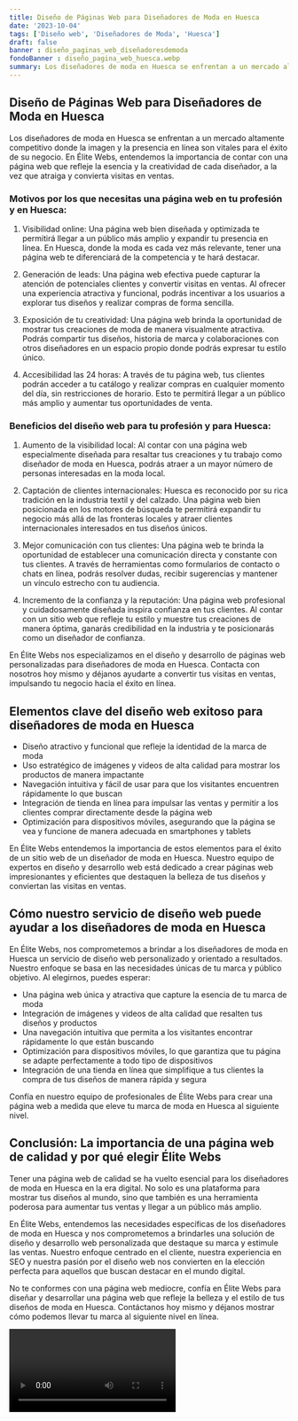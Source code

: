 ```yaml
---
title: Diseño de Páginas Web para Diseñadores de Moda en Huesca
date: '2023-10-04'
tags: ['Diseño web', 'Diseñadores de Moda', 'Huesca']
draft: false
banner : diseño_paginas_web_diseñadoresdemoda
fondoBanner : diseño_pagina_web_huesca.webp
summary: Los diseñadores de moda en Huesca se enfrentan a un mercado altamente competitivo donde la imagen y la presencia en línea son vitales para el éxito de su negocio. En Élite Webs, entendemos la importancia de contar con una página web que refleje la esencia y la creatividad de cada diseñador, a la vez que atraiga y convierta visitas en ventas.
---
```


## Diseño de Páginas Web para Diseñadores de Moda en Huesca

Los diseñadores de moda en Huesca se enfrentan a un mercado altamente competitivo donde la imagen y la presencia en línea son vitales para el éxito de su negocio. En Élite Webs, entendemos la importancia de contar con una página web que refleje la esencia y la creatividad de cada diseñador, a la vez que atraiga y convierta visitas en ventas.

### Motivos por los que necesitas una página web en tu profesión y en Huesca:

1. Visibilidad online: Una página web bien diseñada y optimizada te permitirá llegar a un público más amplio y expandir tu presencia en línea. En Huesca, donde la moda es cada vez más relevante, tener una página web te diferenciará de la competencia y te hará destacar.

2. Generación de leads: Una página web efectiva puede capturar la atención de potenciales clientes y convertir visitas en ventas. Al ofrecer una experiencia atractiva y funcional, podrás incentivar a los usuarios a explorar tus diseños y realizar compras de forma sencilla.

3. Exposición de tu creatividad: Una página web brinda la oportunidad de mostrar tus creaciones de moda de manera visualmente atractiva. Podrás compartir tus diseños, historia de marca y colaboraciones con otros diseñadores en un espacio propio donde podrás expresar tu estilo único.

4. Accesibilidad las 24 horas: A través de tu página web, tus clientes podrán acceder a tu catálogo y realizar compras en cualquier momento del día, sin restricciones de horario. Esto te permitirá llegar a un público más amplio y aumentar tus oportunidades de venta.

### Beneficios del diseño web para tu profesión y para Huesca:

1. Aumento de la visibilidad local: Al contar con una página web especialmente diseñada para resaltar tus creaciones y tu trabajo como diseñador de moda en Huesca, podrás atraer a un mayor número de personas interesadas en la moda local.

2. Captación de clientes internacionales: Huesca es reconocido por su rica tradición en la industria textil y del calzado. Una página web bien posicionada en los motores de búsqueda te permitirá expandir tu negocio más allá de las fronteras locales y atraer clientes internacionales interesados en tus diseños únicos.

3. Mejor comunicación con tus clientes: Una página web te brinda la oportunidad de establecer una comunicación directa y constante con tus clientes. A través de herramientas como formularios de contacto o chats en línea, podrás resolver dudas, recibir sugerencias y mantener un vínculo estrecho con tu audiencia.

4. Incremento de la confianza y la reputación: Una página web profesional y cuidadosamente diseñada inspira confianza en tus clientes. Al contar con un sitio web que refleje tu estilo y muestre tus creaciones de manera óptima, ganarás credibilidad en la industria y te posicionarás como un diseñador de confianza.

En Élite Webs nos especializamos en el diseño y desarrollo de páginas web personalizadas para diseñadores de moda en Huesca. Contacta con nosotros hoy mismo y déjanos ayudarte a convertir tus visitas en ventas, impulsando tu negocio hacia el éxito en línea.


<GifSeo />

<Cta />

## Elementos clave del diseño web exitoso para diseñadores de moda en Huesca

- Diseño atractivo y funcional que refleje la identidad de la marca de moda
- Uso estratégico de imágenes y videos de alta calidad para mostrar los productos de manera impactante
- Navegación intuitiva y fácil de usar para que los visitantes encuentren rápidamente lo que buscan
- Integración de tienda en línea para impulsar las ventas y permitir a los clientes comprar directamente desde la página web
- Optimización para dispositivos móviles, asegurando que la página se vea y funcione de manera adecuada en smartphones y tablets

En Élite Webs entendemos la importancia de estos elementos para el éxito de un sitio web de un diseñador de moda en Huesca. Nuestro equipo de expertos en diseño y desarrollo web está dedicado a crear páginas web impresionantes y eficientes que destaquen la belleza de tus diseños y conviertan las visitas en ventas.

## Cómo nuestro servicio de diseño web puede ayudar a los diseñadores de moda en Huesca

En Élite Webs, nos comprometemos a brindar a los diseñadores de moda en Huesca un servicio de diseño web personalizado y orientado a resultados. Nuestro enfoque se basa en las necesidades únicas de tu marca y público objetivo. Al elegirnos, puedes esperar:

- Una página web única y atractiva que capture la esencia de tu marca de moda
- Integración de imágenes y videos de alta calidad que resalten tus diseños y productos
- Una navegación intuitiva que permita a los visitantes encontrar rápidamente lo que están buscando
- Optimización para dispositivos móviles, lo que garantiza que tu página se adapte perfectamente a todo tipo de dispositivos
- Integración de una tienda en línea que simplifique a tus clientes la compra de tus diseños de manera rápida y segura

Confía en nuestro equipo de profesionales de Élite Webs para crear una página web a medida que eleve tu marca de moda en Huesca al siguiente nivel.

## Conclusión: La importancia de una página web de calidad y por qué elegir Élite Webs

Tener una página web de calidad se ha vuelto esencial para los diseñadores de moda en Huesca en la era digital. No solo es una plataforma para mostrar tus diseños al mundo, sino que también es una herramienta poderosa para aumentar tus ventas y llegar a un público más amplio.

En Élite Webs, entendemos las necesidades específicas de los diseñadores de moda en Huesca y nos comprometemos a brindarles una solución de diseño y desarrollo web personalizada que destaque su marca y estimule las ventas. Nuestro enfoque centrado en el cliente, nuestra experiencia en SEO y nuestra pasión por el diseño web nos convierten en la elección perfecta para aquellos que buscan destacar en el mundo digital.

No te conformes con una página web mediocre, confía en Élite Webs para diseñar y desarrollar una página web que refleje la belleza y el estilo de tus diseños de moda en Huesca. Contáctanos hoy mismo y déjanos mostrar cómo podemos llevar tu marca al siguiente nivel en línea.

<Video />

<CtaBot job='Diseñadores de Moda' city='Huesca'/>

<Gmaps query='Huesca+españa+maps' />